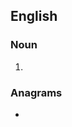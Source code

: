 {{also|hessians}}
==English==

===Noun===
{{head|en|noun plural form}}

# {{plural of|Hessian|lang=en}}

===Anagrams===
* {{anagrams|en|ashiness}}